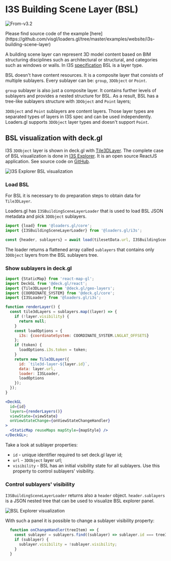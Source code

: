 # I3S Building Scene Layer (BSL)


<p class="badges">
  <img src="https://img.shields.io/badge/From-v3.2-blue.svg?style=flat-square" alt="From-v3.2" />
</p>

<div style={{height: '50vh'}}>
  <Demo />
</div>
Please find source code of the example [here](https://github.com/visgl/loaders.gl/tree/master/examples/website/i3s-building-scene-layer)

A building scene layer can represent 3D model content based on BIM structuring disciplines such as architectural or structural, and categories such as windows or walls. In I3S [specification](https://github.com/Esri/i3s-spec) BSL is a layer type.

BSL doesn't have content resources. It is a composite layer that consists of multiple sublayers. Every sublayer can be: `group`, `3DObject` or `Point`.

`group` sublayer is also just a composite layer. It contains further levels of sublayers and provides a nested structure for BSL. As a result, BSL has a tree-like sublayers structure with `3DObject` and `Point` layers;

`3DObject` and `Point` sublayers are content layers. Those layer types are separated types of layers in I3S spec and can be used independently. Loaders.gl supports `3DObject` layer types and doesn't support `Point`.

## BSL visualization with deck.gl

I3S `3DObject` layer is shown in deck.gl with [Tile3DLayer](https://deck.gl/docs/api-reference/geo-layers/tile-3d-layer). The complete case of BSL visualization is done in [I3S Explorer](https://i3s.loaders.gl/viewer?tileset=turanga-library). It is an open source ReactJS application. See source code on [GitHub](https://github.com/visgl/loaders.gl-showcases).

![I3S Explorer BSL visualization](i3s-explorer-building.png)

### Load BSL

For BSL it is necessary to do preparation steps to obtain data for `Tile3DLayer`.

Loaders.gl has `I3SBuildingSceneLayerLoader` that is used to load BSL JSON metadata and pick `3DObject` sublayers.

```javascript
import {load} from '@loaders.gl/core';
import {I3SBuildingSceneLayerLoader} from '@loaders.gl/i3s';

const {header, sublayers} = await load(tilesetData.url, I3SBuildingSceneLayerLoader);
```

The loader returns a flattened array called `sublayers` that contains only `3DObject` layers from the BSL sublayers tree.

### Show sublayers in deck.gl

```jsx
import {StaticMap} from 'react-map-gl';
import DeckGL from '@deck.gl/react';
import {Tile3DLayer} from '@deck.gl/geo-layers';
import {COORDINATE_SYSTEM} from '@deck.gl/core';
import {I3SLoader} from '@loaders.gl/i3s';

function renderLayer() {
  const tile3dLayers = sublayers.map((layer) => {
    if (!layer.visibility) {
      return null;
    }
    const loadOptions = {
      i3s: {coordinateSystem: COORDINATE_SYSTEM.LNGLAT_OFFSETS}
    };
    if (token) {
      loadOptions.i3s.token = token;
    }
    return new Tile3DLayer({
      id: `tile3d-layer-${layer.id}`,
      data: layer.url,
      loader: I3SLoader,
      loadOptions
    });
  });
}

<DeckGL
  id={id}
  layers={renderLayers()}
  viewState={viewState}
  onViewStateChange={onViewStateChangeHandler}
>
  <StaticMap reuseMaps mapStyle={mapStyle} />
</DeckGL>;
```

Take a look at sublayer properties:

- `id` - unique identifier required to set deck.gl layer id;
- `url` - `3DObject` layer url;
- `visibility` - BSL has an initial visibility state for all sublayers. Use this property to control sublayers' visibility.

### Control sublayers' visibility

`I3SBuildingSceneLayerLoader` returns also a `header` object. `header.sublayers` is a JSON nested tree that can be used to visualize BSL explorer panel.

![BSL Explorer visualization](bsl-explorer.png)

With such a panel it is possible to change a sublayer visibility property:

```javascript
  function onChangeHandler(treeItem) => {
    const sublayer = sublayers.find((sublayer) => sublayer.id === treeItem.id);
    if (sublayer) {
      sublayer.visibility = !sublayer.visibility;
    }
  }
```
